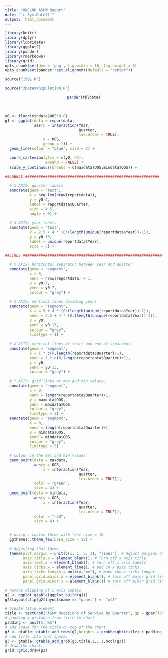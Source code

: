 ```yaml
---
title: "HNELHD ASHW Report"
date: "`r Sys.Date()`"
output:  html_document
---
```


```r
library(knitr)
library(dplyr)
library(lubridate)
library(ggplot2)
library(pander)
library(rmarkdown)
library(grid)
opts_chunk$set(dev = 'png', fig.width = 10, fig.height = 5)
opts_chunk$set(pander::set.alignment(default = "center"))
```



```r
source("1SQL.R")
```



```r
source("2Datamanipulation.R")
```


<center>

```r
pander(tbldata)
```


</center>
<br>

```r
y0 <- floor(mindata$OOS*0.8)
g1 <- ggplot(data = reportdata, 
             aes(x = interaction(Year,
                                 Quarter, 
                                 lex.order = TRUE), 
                 y = OOS, 
                 group = 1)) +
  geom_line(colour = "blue", size = 2) +

  coord_cartesian(ylim = c(y0, 65),
                  expand = FALSE) +
  scale_y_continuous(breaks = c(maxdata$OOS,mindata$OOS)) +

##LABELS ############################################################ 
 
  # X AXIS: quarter labels
  annotate(geom = "text",
           x = seq_len(nrow(reportdata)), 
           y = y0-4, 
           label = reportdata$Quarter, 
           size = 4.5,
           angle = 0) +
  
  # X AXIS: year labels
  annotate(geom = "text",
           x = 2.5 + 4 * (0:(length(unique(reportdata$Year))-1)),
           y = y0-10,
           label = unique(reportdata$Year), 
           size = 5) +

##LINES ###############################################################
 
  # X AXIS: horizontal separator between year and quarter
  annotate(geom = "segment",
           x = 0,
           xend = nrow(reportdata) + 1,
           y = y0-7, 
           yend = y0-7,
           colour = "grey") +
  
  # X AXIS: vertical lines dividing years
  annotate(geom = "segment",
           x = 4.5 + 4 * (0:(length(unique(reportdata$Year))-2)),
           xend = 4.5 + 4 * (0:(length(unique(reportdata$Year))-2)),
           y = y0,
           yend = y0-13,
           colour = "grey",
           linetype = 1) +
  
  # X AXIS: vertical lines at start and end of separator.
  annotate(geom = "segment",
           x = 1 * c(0,length(reportdata$Quarter)+1),
           xend = 1 * c(0,length(reportdata$Quarter)+1),
           y = y0,
           yend = y0-13,
           colour = "grey") +
  
  # Y AXIS: grid lines at max and min values.
  annotate(geom = "segment",
           x = 0,
           xend = length(reportdata$Quarter)+1,
           y = maxdata$OOS,
           yend = maxdata$OOS,
           colour = "grey",
           linetype = 5) +
  annotate(geom = "segment",
           x = 0,
           xend = length(reportdata$Quarter)+1,
           y = mindata$OOS,
           yend = mindata$OOS,
           colour = "grey",
           linetype = 5) +
  
  # Colour in the max and min values
  geom_point(data = maxdata,
             aes(y = OOS,
                 x = interaction(Year,
                                 Quarter,
                                 lex.order = TRUE)),
             color = "green",
             size = 4) +
  geom_point(data = mindata,
             aes(y = OOS,
                 x = interaction(Year,
                                 Quarter,
                                 lex.order = TRUE)),
             color = "red",
             size = 4) +

  
  # using a custom theme with font size = 18
  ggthemes::theme_few(base_size = 18) +
  
  # Adjusting that theme
  theme(plot.margin = unit(c(1, 1, 5, 1), "lines"), # Adjust margins of window
        axis.title.x = element_blank(), # Turn off x axis title
        axis.text.x = element_blank(), # Turn off x axis labels
        axis.ticks.x = element_line(), # add in x axis ticks
        axis.ticks.length = unit(4,"mm"), # make those ticks longer
        panel.grid.major.x = element_blank(), # turn off major grid lines
        panel.grid.minor.x = element_blank()) # turn off minor grid lines.

# remove clipping of x axis labels
g2 <- ggplot_gtable(ggplot_build(g1))
g2$layout$clip[g2$layout$name == "panel"] <- "off"

# Create Title element
title <- textGrob("ASHW Occasions of Service by Quarter", gp = gpar(fontsize = 16))
# padding = distance from title to chart
padding <- unit(5,"mm")
# add space for the title on top of the chart.
g3 <- gtable::gtable_add_rows(g2,heights = grobHeight(title) + padding, pos = 0)
# add title into that space.
g3 <- gtable::gtable_add_grob(g3,title,1,1,1,ncol(g3))
# draw the chart.
grid::grid.draw(g3)
```


